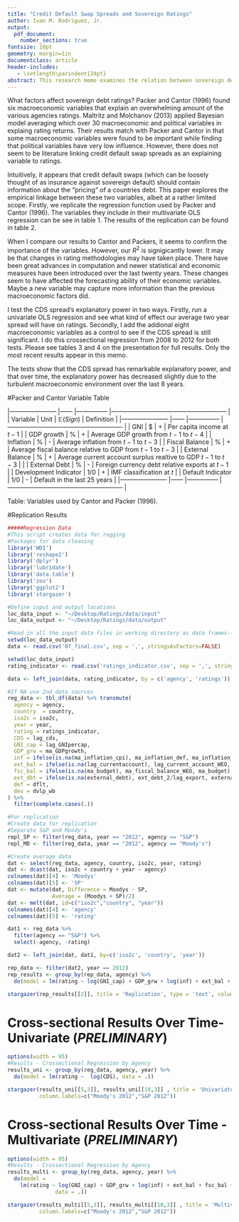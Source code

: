```yaml
---
title: "Credit Default Swap Spreads and Sovereign Ratings"
author: Ivan M. Rodriguez, Jr.
output: 
  pdf_document:
    number_sections: true
fontsize: 10pt
geometry: margin=1in
documentclass: article
header-includes:
   - \setlength\parindent{24pt}
abstract: This research memo examines the relation between sovereign debt ratings and credit default swap spreads. We find that the information contained in the average credit default swap spread over the last two years is a major determinant in explaining the rating agencies' factor weightings. Through the combined use of univariate and multivariate cross-sectional OLS regressions from 2005 to 20012, we find that over time, the power of the spread to single-handedly determine sovereign ratings has fallen due to reverberations from financial crisis which lead to the euro-zone crisis.
---
```


What factors affect sovereign debt ratings? Packer and Cantor (1996) found six macroeconomic variables that explain an overwhelming amount of the various agencies ratings. Maltritz and Molchanov (2013) applied Bayesian model averaging which  over 30 macroeconomic and political variables in explaing rating returns. Their results match with Packer and Cantor in that some macroeconomic variables were found to be important while finding that political variables have very low influence. However, there does not seem to be literature linking credit default swap spreads as an explaining variable to ratings. 

Intuitively, it appears that credit default swaps (which can be loosely thought of as insurance against sovereign default) should contain information about the "pricing" of a countries debt. This paper explores the empirical linkage between these two variables, albeit at a rather limited scope. Firstly, we replicate the regression function used by Packer and Cantor (1996).  The variables they include in their multivariate OLS regression can be see in table 1. The results of the replication can be found in table 2.

When I compare our results to Cantor and Packers, it seems to confirm the importance of the variables. However, our $R^2$ is signigicantly lower. It may be that changes in rating methodologies may have taken place. There have been great advances in computation and newer statistical and economic measures have been introduced over the last twenty years. These changes seem to have affected the forecasting ability of their economic variables. Maybe a new variable may capture more information than the previous macroeconomic factors did. 

I test the CDS spread's explanatory power in two ways. Firstly, run a univariate OLS regression and see what kind of effect our average two year spread will have on ratings. Secondly, I add the addional eight macroeconomic variables as a control to see if the CDS spread is still significant. I do this crossectional regression from 2008 to 2012 for both tests. Please see tables 3 and 4 on the presentation for full results. Only the most recent results appear in this memo.

The tests show that the CDS spread has remarkable explanatory power, and that over time, the explanatory power has decreased slightly due to the turbulent macroeconomic environment over the last 8 years. 

\newpage

#Packer and Cantor Variable Table

|-----------------------  |------ |---------------  |-------------------------------------------------------- |
| Variable                | Unit   |   $\mathbb{E}(Sign)$    	| Definition                                             	|
|-----------------------	|------	|---------------	|--------------------------------------------------------	|
| GNI                   	| $    	| +             	| Per capita income at $t-1$                            	|
| GDP growth            	| %    	| +             	| Average GDP growth from $t-1$ to $t-4$                 	|
| Inflation             	| %    	| -             	| Average inflation from $t-1$ to $t-3$                  	|
| Fiscal Balance        	| %    	| +             	| Average fiscal balance relative to GDP from $t-1$ to $t-3$ |
| External Balance      	| %    	| +             	| Average current account surplus realtive to GDP $t-1$ to $t-3$ |      	|
| External Debt         	| %    	| -             	| Foreign currency debt relative exports at $t-1$          	|
| Development Indicator 	| 1/0  	| +             	| IMF classification at $t$                              	|
| Default Indicator     	| 1/0  	| -             	| Default in the last 25 years                           	|
|-----------------------  |------ |---------------  |-------------------------------------------------------- |

Table:  Variables used by Cantor and Packer (1996).

\newpage

#Replication Results

```r
#####Regression Data
#This script creates data for regging
#Packages for data cleaning
library('WDI')
library('reshape2')
library('dplyr')
library('lubridate')
library('data.table')
library('zoo')
library('ggplot2')
library('stargazer')

#Define input and output locations
loc_data_input <- "~/Desktop/Ratings/data/input"
loc_data_output <- "~/Desktop/Ratings/data/output"

#Read in all the input data files in working directory as data frames----
setwd(loc_data_output)
data <- read.csv('07_final.csv', sep = ',', stringsAsFactors=FALSE)

setwd(loc_data_input)
rating_indicator <- read.csv('ratings_indicator.csv', sep = ',', stringsAsFactors=FALSE)

data <- left_join(data, rating_indicator, by = c('agency', 'ratings'))

#If NA use 2nd data sources
reg_data <- tbl_df(data) %>% transmute(
  agency = agency, 
  country  = country, 
  iso2c = iso2c, 
  year = year,
  rating = ratings_indicator, 
  CDS = lag_cds, 
  GNI_cap = lag_GNIpercap,
  GDP_grw = ma_GDPgrowth,
  inf = ifelse(is.na(ma_inflation_cpi), ma_inflation_def, ma_inflation_cpi),
  ext_bal = ifelse(is.na(lag_currentaccount), lag_current_account_WEO, lag_currentaccount),
  fsc_bal = ifelse(is.na(ma_budget), ma_fiscal_balance_WEO, ma_budget),
  ext_dbt = ifelse(is.na(external_debt), ext_debt_2/lag_export, external_debt), 
  def = dflt, 
  dev = dvlp_wb
) %>%
  filter(complete.cases(.))
```

```r
#For replication
#Create data for replication
#Separate S&P and Moody's
repl_SP <- filter(reg_data, year == "2012", agency == "S&P")
repl_MD <- filter(reg_data, year == "2012", agency == "Moody's")

#Create average data
dat <- select(reg_data, agency, country, iso2c, year, rating)
dat <- dcast(dat, iso2c + country + year ~ agency)
colnames(dat)[4] <- 'Moodys'
colnames(dat)[5] <- 'SP'
dat <- mutate(dat, Difference = Moodys - SP, 
              Average = (Moodys + SP)/2)
dat <- melt(dat, id=c("iso2c","country", "year"))
colnames(dat)[4] <- 'agency'
colnames(dat)[5] <- 'rating'

dat1 <- reg_data %>%
  filter(agency == "S&P") %>%
  select(-agency, -rating)

dat2 <- left_join(dat, dat1, by=c('iso2c', 'country', 'year'))

rep_data <- filter(dat2, year == 2012)
rep_results <- group_by(rep_data, agency) %>%
  do(model = lm(rating ~ log(GNI_cap) + GDP_grw + log(inf) + ext_bal + fsc_bal + ext_dbt + def + dev, data = .))

stargazer(rep_results[[2]], title = 'Replication', type = 'text', column.labels=c("Moody's","S&P", "Diff", "Avg"))
```

\newpage

# Cross-sectional Results Over Time- Univariate (*PRELIMINARY*)
```r
options(width = 95)
#Results - Crossectional Regression by Agency
results_uni <- group_by(reg_data, agency, year) %>%
  do(model = lm(rating ~  log(CDS), data = .))

stargazer(results_uni[[5,3]], results_uni[[10,3]] , title = 'Univariate', type = 'text',
          column.labels=c("Moody's 2012","S&P 2012"))
```

\newpage

# Cross-sectional Results Over Time - Multivariate (*PRELIMINARY*)
```r
options(width = 95)
#Results - Crossectional Regression by Agency
results_multi <- group_by(reg_data, agency, year) %>%
  do(model = 
    lm(rating ~ log(GNI_cap) + GDP_grw + log(inf) + ext_bal + fsc_bal + ext_dbt + def + dev + log(CDS), 
               data = .))

stargazer(results_multi[[5,3]], results_multi[[10,3]] , title = 'Multivariate', type = 'text',
          column.labels=c("Moody's 2012","S&P 2012"))
```
